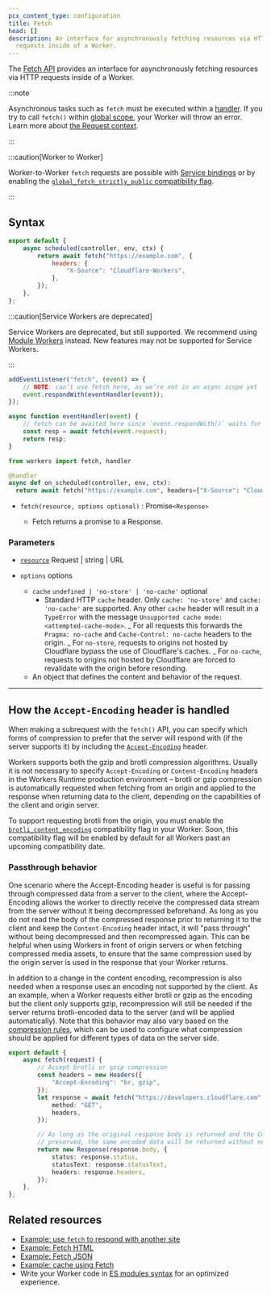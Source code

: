 ```yaml
---
pcx_content_type: configuration
title: Fetch
head: []
description: An interface for asynchronously fetching resources via HTTP
  requests inside of a Worker.
---
```



The [Fetch API](https://developer.mozilla.org/en-US/docs/Web/API/Fetch_API) provides an interface for asynchronously fetching resources via HTTP requests inside of a Worker.

:::note

Asynchronous tasks such as `fetch` must be executed within a [handler](/workers/runtime-apis/handlers/). If you try to call `fetch()` within [global scope](https://developer.mozilla.org/en-US/docs/Glossary/Global_scope), your Worker will throw an error. Learn more about [the Request context](/workers/runtime-apis/request/#the-request-context).

:::

:::caution[Worker to Worker]

Worker-to-Worker `fetch` requests are possible with [Service bindings](/workers/runtime-apis/bindings/service-bindings/) or by enabling the [`global_fetch_strictly_public` compatibility flag](/workers/configuration/compatibility-flags/#global-fetch-strictly-public).

:::

## Syntax

<Tabs> <TabItem label="Module Worker" icon="seti:javascript">

```js null {3-7}
export default {
	async scheduled(controller, env, ctx) {
		return await fetch("https://example.com", {
			headers: {
				"X-Source": "Cloudflare-Workers",
			},
		});
	},
};
```

</TabItem> <TabItem label="Service Worker" icon="seti:javascript">

:::caution[Service Workers are deprecated]

Service Workers are deprecated, but still supported. We recommend using [Module Workers](/workers/reference/migrate-to-module-workers/) instead. New features may not be supported for Service Workers.

:::

```js null {8}
addEventListener("fetch", (event) => {
	// NOTE: can’t use fetch here, as we’re not in an async scope yet
	event.respondWith(eventHandler(event));
});

async function eventHandler(event) {
	// fetch can be awaited here since `event.respondWith()` waits for the Promise it receives to settle
	const resp = await fetch(event.request);
	return resp;
}
```

</TabItem> <TabItem label="Python Worker" icon="seti:python">

```python
from workers import fetch, handler

@handler
async def on_scheduled(controller, env, ctx):
  return await fetch("https://example.com", headers={"X-Source": "Cloudflare-Workers"})
```

</TabItem></Tabs>

- <code>fetch(resource, options optional)</code> : Promise`<Response>`

  - Fetch returns a promise to a Response.

### Parameters

- [`resource`](https://developer.mozilla.org/en-US/docs/Web/API/fetch#resource) Request | string | URL

- `options` options
  - `cache` `undefined | 'no-store' | 'no-cache'` optional
    - Standard HTTP `cache` header. Only `cache: 'no-store'` and `cache: 'no-cache'` are supported.
      Any other `cache` header will result in a `TypeError` with the message `Unsupported cache mode: <attempted-cache-mode>`.
      _ For all requests this forwards the `Pragma: no-cache` and `Cache-Control: no-cache` headers to the origin.
      _ For `no-store`, requests to origins not hosted by Cloudflare bypass the use of Cloudflare's caches.
			_ For `no-cache`, requests to origins not hosted by Cloudflare are forced to revalidate with
			the origin before resonding.
  - An object that defines the content and behavior of the request.

---

## How the `Accept-Encoding` header is handled

When making a subrequest with the `fetch()` API, you can specify which forms of compression to prefer that the server will respond with (if the server supports it) by including the [`Accept-Encoding`](https://developer.mozilla.org/en-US/docs/Web/HTTP/Reference/Headers/Accept-Encoding) header.

Workers supports both the gzip and brotli compression algorithms. Usually it is not necessary to specify `Accept-Encoding` or `Content-Encoding` headers in the Workers Runtime production environment – brotli or gzip compression is automatically requested when fetching from an origin and applied to the response when returning data to the client, depending on the capabilities of the client and origin server.

To support requesting brotli from the origin, you must enable the [`brotli_content_encoding`](/workers/configuration/compatibility-flags/#brotli-content-encoding-support) compatibility flag in your Worker. Soon, this compatibility flag will be enabled by default for all Workers past an upcoming compatibility date.

### Passthrough behavior

One scenario where the Accept-Encoding header is useful is for passing through compressed data from a server to the client, where the Accept-Encoding allows the worker to directly receive the compressed data stream from the server without it being decompressed beforehand. As long as you do not read the body of the compressed response prior to returning it to the client and keep the `Content-Encoding` header intact, it will "pass through" without being decompressed and then recompressed again. This can be helpful when using Workers in front of origin servers or when fetching compressed media assets, to ensure that the same compression used by the origin server is used in the response that your Worker returns.

In addition to a change in the content encoding, recompression is also needed when a response uses an encoding not supported by the client. As an example, when a Worker requests either brotli or gzip as the encoding but the client only supports gzip, recompression will still be needed if the server returns brotli-encoded data to the server (and will be applied automatically). Note that this behavior may also vary based on the [compression rules](/rules/compression-rules/), which can be used to configure what compression should be applied for different types of data on the server side.

```typescript
export default {
	async fetch(request) {
		// Accept brotli or gzip compression
		const headers = new Headers({
			"Accept-Encoding": "br, gzip",
		});
		let response = await fetch("https://developers.cloudflare.com", {
			method: "GET",
			headers,
		});

		// As long as the original response body is returned and the Content-Encoding header is
		// preserved, the same encoded data will be returned without needing to be compressed again.
		return new Response(response.body, {
			status: response.status,
			statusText: response.statusText,
			headers: response.headers,
		});
	},
};
```

## Related resources

- [Example: use `fetch` to respond with another site](/workers/examples/respond-with-another-site/)
- [Example: Fetch HTML](/workers/examples/fetch-html/)
- [Example: Fetch JSON](/workers/examples/fetch-json/)
- [Example: cache using Fetch](/workers/examples/cache-using-fetch/)
- Write your Worker code in [ES modules syntax](/workers/reference/migrate-to-module-workers/) for an optimized experience.